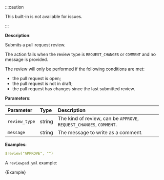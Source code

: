 
:::caution

This built-in is not available for issues.

:::

**Description**:

Submits a pull request review.

The action fails when the review type is `REQUEST_CHANGES` or `COMMENT` and no message is provided.

The review will only be performed if the following conditions are met:
- the pull request is open;
- the pull request is not in draft;
- the pull request has changes since the last submitted review.

**Parameters**:

| Parameter     | Type    | Description                                                          |
| :------------ | :------ | :------------------------------------------------------------------- |
| `review_type` | string  | The kind of review, can be `APPROVE`, `REQUEST_CHANGES`, `COMMENT`.  |
| `message`     | string  | The message to write as a comment.                                   |

**Examples**:

```yml
$review("APPROVE", "")
```

A `reviewpad.yml` example:

<CodeBlock language="yml" title="reviewpad.yml">{Example}</CodeBlock>
